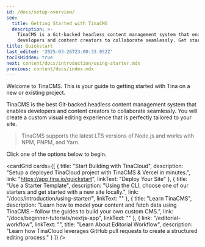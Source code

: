 ```yaml
---
id: /docs/setup-overview/
seo:
  title: Getting Started with TinaCMS
  description: >-
    TinaCMS is a Git-backed headless content management system that enables
    developers and content creators to collaborate seamlessly. Get started now.
title: Quickstart
last_edited: '2025-03-26T23:00:33.952Z'
tocIsHidden: true
next: content/docs/introduction/using-starter.mdx
previous: content/docs/index.mdx
---
```


Welcome to TinaCMS. This is your guide to getting started with Tina on a new or existing project.

TinaCMS is the best Git-backed headless content management system that enables developers and content creators to collaborate seamlessly. You will create a custom visual editing experience that is perfectly tailored to your site.

> TinaCMS supports the latest LTS versions of Node.js and works with NPM, PNPM, and Yarn.

Click one of the options below to begin.

<cardGrid
  cards={[
    {
      title: "Start Building with TinaCloud",
      description:
        "Setup a deployed TinaCloud project with TinaCMS & Vercel in minutes.",
      link: "https://app.tina.io/quickstart",
      linkText: "Deploy Your Site"
    },
    {
      title: "Use a Starter Template",
      description:
        "Using the CLI, choose one of our starters and get started with a new site locally.",
      link: "/docs/introduction/using-starter/",
      linkText: ""
    },
    {
      title: "Learn TinaCMS",
      description:
        "Learn how to model your content and fetch data using TinaCMS – follow the guides to build your own custom CMS.",
      link: "/docs/beginner-tutorials/nextjs-app",
      linkText: ""
    },
    {
      link: "/editorial-workflow",
      linkText: "",
      title: "Learn About Editorial Workflow",
      description:
        "Learn how TinaCloud leverages GitHub pull requests to create a structured editing process."
    }
  ]}
/>
